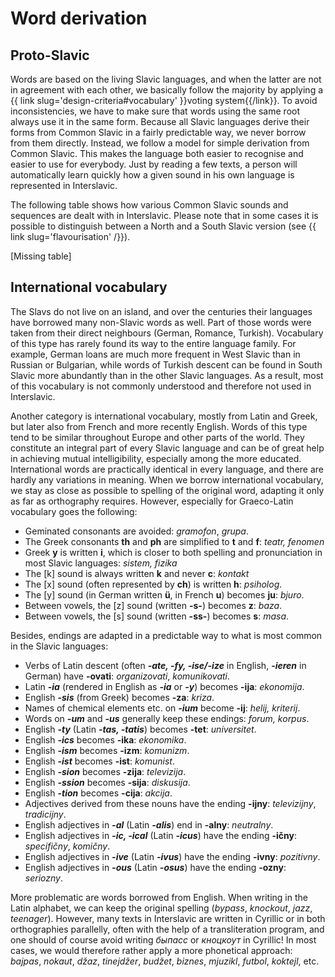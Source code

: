# Word derivation

## Proto-Slavic

Words are based on the living Slavic languages, and when the latter are not in agreement with each other, we basically follow the majority by applying a {{ link slug='design-criteria#vocabulary' }}voting system{{/link}}. To avoid inconsistencies, we have to make sure that words using the same root always use it in the same form. Because all Slavic languages derive their forms from Common Slavic in a fairly predictable way, we never borrow from them directly. Instead, we follow a model for simple derivation from Common Slavic. This makes the language both easier to recognise and easier to use for everybody. Just by reading a few texts, a person will automatically learn quickly how a given sound in his own language is represented in Interslavic.

The following table shows how various Common Slavic sounds and sequences are dealt with in Interslavic. Please note that in some cases it is possible to distinguish between a North and a South Slavic version (see {{ link slug='flavourisation' /}}).

[Missing table]

## International vocabulary

The Slavs do not live on an island, and over the centuries their languages have borrowed many non-Slavic words as well. Part of those words were taken from their direct neighbours (German, Romance, Turkish). Vocabulary of this type has rarely found its way to the entire language family. For example, German loans are much more frequent in West Slavic than in Russian or Bulgarian, while words of Turkish descent can be found in South Slavic more abundantly than in the other Slavic languages. As a result, most of this vocabulary is not commonly understood and therefore not used in Interslavic.

Another category is international vocabulary, mostly from Latin and Greek, but later also from French and more recently English. Words of this type tend to be similar throughout Europe and other parts of the world. They constitute an integral part of every Slavic language and can be of great help in achieving mutual intelligibility, especially among the more educated. International words are practically identical in every language, and there are hardly any variations in meaning. When we borrow international vocabulary, we stay as close as possible to spelling of the original word, adapting it only as far as orthography requires. However, especially for Graeco-Latin vocabulary goes the following:

- Geminated consonants are avoided: *gramofon*, *grupa*.
- The Greek consonants **th** and **ph** are simplified to **t** and **f**: *teatr, fenomen*
- Greek **y** is written **i**, which is closer to both spelling and pronunciation in most Slavic languages: *sistem, fizika*
- The [k] sound is always written **k** and never **c**: *kontakt*
- The [x] sound (often represented by **ch**) is written **h**: *psiholog*.
- The [y] sound (in German written **ü**, in French **u**) becomes **ju**: *bjuro*.
- Between vowels, the [z] sound (written **-s-**) becomes **z**: *baza*.
- Between vowels, the [s] sound (written **-ss-**) becomes **s**: *masa*.

Besides, endings are adapted in a predictable way to what is most common in the Slavic languages:

- Verbs of Latin descent (often ***-ate, -fy, -ise/-ize*** in English, ***-ieren*** in German) have **-ovati**: *organizovati*, *komunikovati*.
- Latin ***-ia*** (rendered in English as ***-ia*** or ***-y***) becomes **-ija**: *ekonomija*.
- English ***-sis*** (from Greek) becomes **-za**: *kriza*.
- Names of chemical elements etc. on ***-ium*** become **-ij**: *helij, kriterij*.
- Words on ***-um*** and ***-us*** generally keep these endings: *forum, korpus*.
- English ***-ty*** (Latin ***-tas, -tatis***) becomes **-tet**: *universitet*.
- English ***-ics*** becomes **-ika**: *ekonomika*.
- English ***-ism*** becomes **-izm**: *komunizm*.
- English ***-ist*** becomes **-ist**: *komunist*.
- English ***-sion*** becomes **-zija**: *televizija*.
- English ***-ssion*** becomes **-sija**: *diskusija*.
- English ***-tion*** becomes **-cija**: *akcija*.
- Adjectives derived from these nouns have the ending **-ijny**: *televizijny*, *tradicijny*.
- English adjectives in ***-al*** (Latin ***-alis***) end in **-alny**: *neutralny*.
- English adjectives in ***-ic, -ical*** (Latin ***-icus***) have the ending **-ičny**: *specifičny*, *komičny*.
- English adjectives in ***-ive*** (Latin ***-ivus***) have the ending **-ivny**: *pozitivny*.
- English adjectives in ***-ous*** (Latin ***-osus***) have the ending **-ozny**: *seriozny*.

More problematic are words borrowed from English. When writing in the Latin alphabet, we can keep the original spelling (*bypass*, *knockout*, *jazz*, *teenager*). However, many texts in Interslavic are written in Cyrillic or in both orthographies parallelly, often with the help of a transliteration program, and one should of course avoid writing *быпасс* or *кноцкоут* in Cyrillic! In most cases, we would therefore rather apply a more phonetical approach: *bajpas*, *nokaut*, *džaz*, *tinejdžer*, *budžet*, *biznes*, *mjuzikl*, *futbol*, *koktejl*, etc.
